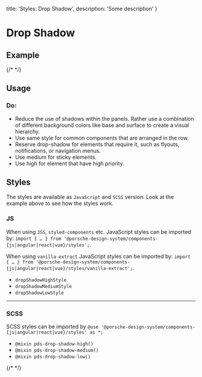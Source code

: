   title: 'Styles: Drop Shadow',
  description: 'Some description'
}

# Drop Shadow

## Example

{/* <Playground :frameworkMarkup="codeExample" :externalStackBlitzDependencies="['styled-components']"><ExampleStylesDropShadow /></Playground> */}

## Usage

### Do:

- Reduce the use of shadows within the panels. Rather use a combination of different background colors like base and
surface to create a visual hierarchy.
- Use same style for common components that are arranged in the row.
- Reserve drop-shadow for elements that require it, such as flyouts, notifications, or navigation menus.
- Use medium for sticky elements.
- Use high for element that have high priority.

## Styles

The styles are available as `JavaScript` and `SCSS` version. Look at the example above to see how the styles work.

### JS

When using `JSS`, `styled-components` etc. JavaScript styles can be imported by:
`import { … } from '@porsche-design-system/components-{js|angular|react|vue}/styles';`.

When using `vanilla-extract` JavaScript styles can be imported by:
`import { … } from '@porsche-design-system/components-{js|angular|react|vue}/styles/vanilla-extract';`.

- `dropShadowHighStyle`
- `dropShadowMediumStyle`
- `dropShadowLowStyle`

---

### SCSS

SCSS styles can be imported by `@use '@porsche-design-system/components-{js|angular|react|vue}/styles' as *;`

- `@mixin pds-drop-shadow-high()`
- `@mixin pds-drop-shadow-medium()`
- `@mixin pds-drop-shadow-low()`

{/* <script lang="ts">

  @Component({
  components: {
  ExampleStylesDropShadow
},
})
  codeExample = getStylesDroshadowCodeSamples();

  public mounted(): void {
  adjustSelectedFramework(this.codeExample);
}
}
</script> */}
